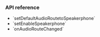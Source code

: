 
<PlatformWrapper platform="android">

### API reference

- <Link to="{{global.API_REF_ANDROID_ROOT}}/class_irtcengine.html#api_irtcengine_setdefaultaudioroutetospeakerphone">`setDefaultAudioRoutetoSpeakerphone`</Link>

- <Link to="{{global.API_REF_ANDROID_ROOT}}/class_irtcengine.html#api_irtcengine_setenablespeakerphone">`setEnableSpeakerphone`</Link>

- <Link to="{{global.API_REF_ANDROID_ROOT}}/class_irtcengineeventhandler.html#callback_irtcengineeventhandler_onaudioroutingchanged">`onAudioRouteChanged`</Link>

</PlatformWrapper>